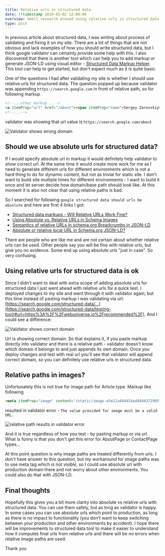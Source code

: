 ```yaml
---
title: Relative urls in structured data
date: !!timestamp 2019-03-02 12:00:00
overview: Small research around using relative urls in structured data
type: post
---
```


In <Link to="analyze-and-fix-structured-data/">previous article</Link> about structured data, I was writing about process of validating and fixing it on my site. There are a lot of things that are not obvious and lack examples of how you should write structured data, but I think google validator can certainly provide some help with this. I also discovered that there is another tool which can help you to add markup or generate JSON-LD using visual editor - [Structured Data Markup Helper](https://www.google.com/webmasters/markup-helper/u/0/). This tool can help to get started, but don't expect much as it is quite basic.

One of the questions I had after validating my site is whether I should use relative urls for structured data. The question popped up because validator was appending `https://search.google.com` in front of relative path, so for following markup
```html
<!--...other markup...-->
<a itemProp="url" href="/about"><span itemProp="name">Sergey Zarovskiy</span></a>
<!--...-->
``` 
validator was showing that url value is `https://search.google.com/about`

<div style={{textAlign: 'center'}}>
    <img src={imageWithValidatorDomain}
        alt="Validator shows wrong domain" />
</div>

## Should we use absolute urls for structured data?
If I would specify absolute url in markup it would definitely help validator to show correct url. At the same time it would create more work for me as I need to generate different urls for different environments which is not a hard thing to do for dynamic content, but not as trivial for static site. I don't want to build site multiple times for different environments - I want to build it once and let server decide how domain/base path should look like. At this moment it is also not clear that using relative paths is bad. 

So I searched for following `google structured data should urls be absolute` and here are first 4 links I got:
- [Structured data markups - Will Relative URLs Work Fine?](https://productforums.google.com/forum/#!topic/webmasters/fhXH3rz63I4)
- [Using Absolute vs. Relative URLs in Schema images](https://productforums.google.com/forum/#!topic/webmasters/3x1txIIioBc)
- [Semantics of relative URLs in schema.org Breadcrumbs in JSON-LD](https://stackoverflow.com/questions/38434422/semantics-of-relative-urls-in-schema-org-breadcrumbs-in-json-ld)
- [Absolute or relative local URL in Schema.org JSON-LD?](https://webmasters.stackexchange.com/questions/99537/absolute-or-relative-local-url-in-schema-org-json-ld)

There are people who are like me and are not certain about whether relative urls can be used. Other people say you will be fine with relative urls, but give you no evidence. Some end up using absolute urls "just in case". So very confusing.

## Using relative urls for structured data is ok
Since I didn't want to deal with extra scope of adding absolute urls for structured data I just went ahead with relative urls for a quick test. I deployed changes to my site and went through it with validator again, but this time instead of pasting markup I was validating via url: [https://search.google.com/structured-data/...](https://search.google.com/structured-data/testing-tool/#url=https%3A%2F%2Fwebuniverse.io%2Frecommended%2F). And I could see a difference:

<div style={{textAlign: 'center'}}>
    <img src={imageWithCorrectDomain}
        alt="Validator shows correct domain" />
</div>

Url is showing correct domain. So that explains it, if you paste markup directly into validator and there is a relative path - validator doesn't know which domain it belongs to and just appends its own domain. Once you deploy changes and test with real url you'll see that validator will append correct domain, so you can definitely use relative urls in structured data.

## Relative paths in images?
Unfortunately this is not true for image path for Article type. Markup like following
```html
<meta itemProp="image" content="/static/image-e5e22a494454ad4844372905f91d1ac5.jpg" />
```
resulted in validator error - `The value provided for image must be a valid URL.`

<div style={{textAlign: 'center'}}>
    <img src={imagePathError}
        alt="relative path results in validator error" />
</div>

And it is true regardless of how you test - by pasting markup or via url. What is funny is that you don't get this error for AboutPage or ContactPage types... 

At this point question is why image paths are treated differently from urls. I don't have answer to this question, but my workaround for image paths was to use meta tag which _is not visible_, so I could use absolute url with production domain there and not worry about other environments. You could also do that with JSON-LD.

## Final thoughts
Hopefully this gives you a bit more clarity into absolute vs relative urls with structured data. You can use them safely, but as long as validator is happy. In some cases you can use absolute urls which point to production, as long as there is no impact to functionality (you don't want to keep switching between your production and other environments by accident). I hope there will be improvements to structured data tool to make it easier to understand how it computes final urls from relative urls and there will be no errors when relative image paths are used.

Thank you
